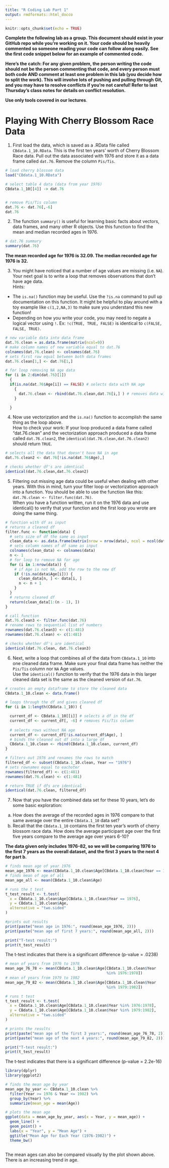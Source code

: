 ```yaml
---
title: "R Coding Lab Part 1"
output: rmdformats::html_docco
---
```


```r
knitr::opts_chunk$set(echo = TRUE)
```

**Complete the following lab as a group. This document should exist in your GitHub repo while you're working on it. Your code should be heavily commented so someone reading your code can follow along easily. See the first code snippet below for an example of commented code.**

**Here's the catch: For any given problem, the person writing the code should not be the person commenting that code, and every person must both code AND comment at least one problem in this lab (you decide how to split the work). This will involve lots of pushing and pulling through Git, and you may have to resolve conflicts if you're not careful! Refer to last Thursday's class notes for details on conflict resolution.**

**Use only tools covered in our lectures**.

# Playing With Cherry Blossom Race Data

1)  First load the data, which is saved as a .RData file called `CBdata.1_10.RData`. This is the first ten years' worth of Cherry Blossom Race data. Pull out the data associated with 1976 and store it as a data frame called `dat.76`. Remove the column `Pis/Tis`.

```r
# load cherry blossom data
load("CBdata.1_10.RData")

# select table 4 data (data from year 1976)
CBdata.1_10[[4]] -> dat.76 


# remove Pis/Tis column
dat.76 <- dat.76[,-6] 
dat.76

```

2)  The function `summary()` is useful for learning basic facts about vectors, data frames, and many other R objects. Use this function to find the mean and median recorded ages in 1976.

```r
# dat.76 summary
summary(dat.76) 

```

**The mean recorded age for 1976 is 32.09. The median recorded age for 1976 is 32.**

3)  You might have noticed that a number of age values are missing (i.e. `NA`). Your next goal is to write a loop that removes observations that don't have age data.\
    Hints:\

-   The `is.na()` function may be useful. Use the `?is.na` command to pull up documentation on this function. It might be helpful to play around with a toy example like `c(1,2,NA,3)` to make sure you understand this new function!\
-   Depending on how you write your code, you may need to negate a logical vector using `!`. Ex: `!c(TRUE, TRUE, FALSE)` is identical to `c(FALSE, FALSE, TRUE)`.

```r

# new variable data into data frame
dat.76.clean = as.data.frame(matrix(ncol=9))
# make column names of new variable equal to dat.76
colnames(dat.76.clean) <- colnames(dat.76)
# sets first row equal between both data frames
dat.76.clean[1,] <- dat.76[1,]

# for loop removing NA age data
for (i in 2:dim(dat.76)[1])
  { 
  if(is.na(dat.76$Age[i]) == FALSE) # selects data with NA age
    { 
      dat.76.clean <- rbind(dat.76.clean,dat.76[i,] ) # removes data with NA age
    }

  }


```

4)  Now use vectorization and the `is.na()` function to accomplish the same thing as the loop above.\
    How to check your work: If your loop produced a data frame called "dat.76.clean" and the vectorization approach produced a data frame called `dat.76.clean2`, the `identical(dat.76.clean,dat.76.clean2)` should return `TRUE`.

```r
# selects all the data that doesn't have NA in age
dat.76.clean2 <- dat.76[!is.na(dat.76$Age),]

# checks whether df's are identical
identical(dat.76.clean,dat.76.clean2)

```

5)  Filtering out missing age data could be useful when dealing with other years. With this in mind, turn your filter loop or vectorization approach into a function. You should be able to use the function like this: `dat.76.clean <- filter.func(dat.76)`.\
    When you have a function written, run it on the 1976 data and use identical() to verify that your function and the first loop you wrote are doing the same thing.

```r

# function with df as input
# returns a cleaned df
filter.func <- function(data) {
  # sets size of df the same as input
  clean_data <- as.data.frame(matrix(nrow = nrow(data), ncol = ncol(data)))
  # sets column names of df same as input
  colnames(clean_data) <- colnames(data)
  n <- 1
  # for loop to remove NA for age
  for (i in 1:nrow(data)) {
    # if Age is not NA, add the row to the new df
    if (!is.na(data$Age[i])) {
      clean_data[n, ] <- data[i, ]
      n <- n + 1
    }
  }
  # returns cleaned df
  return(clean_data[1:(n - 1), ])
}

# call function
dat.76.clean3 <- filter.func(dat.76)
# rename rows to sequential list of numbers
rownames(dat.76.clean3) <- c(1:481)
rownames(dat.76.clean) <- c(1:481)

# checks whether df's are identical
identical(dat.76.clean, dat.76.clean3)

```

6)  Next, write a loop that combines all of the data from `CBdata.1_10` into one cleaned data frame. Make sure your final data frame has neither the `Pis/Tis` column nor `NA` Age values.\
    Use the `identical()` function to verify that the 1976 data in this larger cleaned data set is the same as the cleaned version of `dat.76`.

```r
# creates an empty dataframe to store the cleaned data
CBdata.1_10.clean <- data.frame()

# loops through the df and gives cleaned df
for (i in 1:length(CBdata.1_10)) {

  current_df <- CBdata.1_10[[i]] # selects a df in the df
  current_df <- current_df[, -6] # removes Pis/Tis column
  
  # selects rows without NA age
  current_df <- current_df[!is.na(current_df$Age), ] 
  # binds the cleaned out df into a large df
  CBdata.1_10.clean <- rbind(CBdata.1_10.clean, current_df) 
}

# filters out 1976 and renames the rows to match
filtered_df <- subset(CBdata.1_10.clean, Year == "1976")
# sets rownames equal to eachoter
rownames(filtered_df) <- c(1:481)
rownames(dat.76.clean) <- c(1:481)

# return TRUE if dfs are identical
identical(dat.76.clean, filtered_df)

```

7)  Now that you have the combined data set for these 10 years, let's do some basic exploration:\

```{=html}
<!-- -->
```
a)  How does the average of the recorded ages in 1976 compare to that same average over the entire `CBdata.1_10` data set?\
b)  Recall that the `CBdata.1_10` contains the first ten year's worth of cherry blossom race data. How does the average participant age over the first five years compare to the average age over years 6-10?

**The data given only includes 1976-82, so we will be comparing 1976 to the first 7 years as the overall dataset, and the first 3 years to the next 4 for part b.**

```r
# finds mean age of year 1976
mean_age_1976 <- mean(CBdata.1_10.clean$Age[CBdata.1_10.clean$Year == 1976]) 
# finds mean of age of all
mean_age_all <- mean(CBdata.1_10.clean$Age)

# runs the t test
t_test_result <- t.test(
  x = CBdata.1_10.clean$Age[CBdata.1_10.clean$Year == 1976],
  y = CBdata.1_10.clean$Age,
  alternative = "two.sided"  
)

#prints out results
print(paste("mean age in 1976:", round(mean_age_1976, 2)))
print(paste("mean age of first 7 years:", round(mean_age_all, 2)))

print("T-test result:")
print(t_test_result)
```

The t-test indicates that there is a significant difference (p-value = .0238)

```r
# mean of years from 1976 to 1978
mean_age_76_78 <- mean(CBdata.1_10.clean$Age[CBdata.1_10.clean$Year
                                             %in% 1976:1978]) 
# mean of years from 1979 to 1982
mean_age_79_82 <- mean(CBdata.1_10.clean$Age[CBdata.1_10.clean$Year 
                                             %in% 1979:1982]) 

# runs t test
t_test_result <- t.test(
  x = CBdata.1_10.clean$Age[CBdata.1_10.clean$Year %in% 1976:1978],
  y = CBdata.1_10.clean$Age[CBdata.1_10.clean$Year %in% 1979:1982],
  alternative = "two.sided"
)

# prints the results
print(paste("mean age of the first 3 years:", round(mean_age_76_78, 2)))
print(paste("mean age of the next 4 years:", round(mean_age_79_82, 2)))

print("T-test result:")
print(t_test_result)
```

The t-test indicates that there is a significant difference (p-value = 2.2e-16)

```r

library(dplyr)
library(ggplot2)

# finds the mean age by year
mean_age_by_year <- CBdata.1_10.clean %>%
  filter(Year >= 1976 & Year <= 1982) %>%
  group_by(Year) %>%
  summarize(mean_age = mean(Age))

# plots the mean age
ggplot(data = mean_age_by_year, aes(x = Year, y = mean_age)) +
  geom_line() +
  geom_point() +
  labs(x = "Year", y = "Mean Age") +
  ggtitle("Mean Age for Each Year (1976-1982)") +
  theme_bw()
  
```

The mean ages can also be compared visually by the plot shown above. There is an increasing trend in age.
